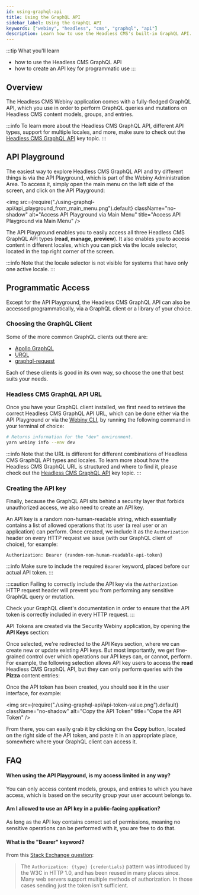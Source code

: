 ```yaml
---
id: using-graphql-api
title: Using the GraphQL API
sidebar_label: Using the GraphQL API
keywords: ["webiny", "headless", "cms", "graphql", "api"]
description: Learn how to use the Headless CMS's built-in GraphQL API.
---
```



:::tip What you'll learn
- how to use the Headless CMS GraphQL API
- how to create an API key for programmatic use
:::

## Overview

The Headless CMS Webiny application comes with a fully-fledged GraphQL API, which you use in order to perform GraphQL queries and mutations on Headless CMS content models, groups, and entries.

:::info
To learn more about the Headless CMS GraphQL API, different API types, support for multiple locales, and more, make sure to check out the [Headless CMS GraphQL API](/docs/key-topics/webiny-applications/headless-cms/graphql-api) key topic.
:::

## API Playground

The easiest way to explore Headless CMS GraphQL API and try different things is via the API Playground, which is part of the Webiny Administration Area. To access it, simply open the main menu on the left side of the screen, and click on the API Playground:

<!-- vale off -->

<img
  src={require("./using-graphql-api/api_playground_from_main_menu.png").default}
  className="no-shadow"
  alt="Access API Playground via Main Menu"
  title="Access API Playground via Main Menu"
/>

<!-- vale on -->


The API Playground enables you to easily access all three Headless CMS GraphQL API types (**read**, **manage**, **preview**). It also enables you to access content in different locales, which you can pick via the locale selector, located in the top right corner of the screen.

<CenteredImage alt="Switch Locale via the Locale Selector" src={apiPlaygroundSwitchLocale} />

:::info
Note that the locale selector is not visible for systems that have only one active locale.
:::

## Programmatic Access

Except for the API Playground, the Headless CMS GraphQL API can also be accessed programmatically, via a GraphQL client or a library of your choice.

### Choosing the GraphQL Client

Some of the more common GraphQL clients out there are:

- [Apollo GraphQL](https://www.apollographql.com/docs/react/)
- [URQL](https://formidable.com/open-source/urql/)
- [graphql-request](https://www.npmjs.com/package/graphql-request)

Each of these clients is good in its own way, so choose the one that best suits your needs.

### Headless CMS GraphQL API URL
Once you have your GraphQL client installed, we first need to retrieve the correct Headless CMS GraphQL API URL, which can be done either via the API Playground or via the [Webiny CLI](/docs/key-topics/webiny-cli), by running the following command in your terminal of choice:

```bash
# Returns information for the "dev" environment.
yarn webiny info --env dev
```

:::info
Note that the URL is different for different combinations of Headless CMS GraphQL API types and locales. To learn more about how the Headless CMS GraphQL URL is structured and where to find it, please check out the [Headless CMS GraphQL API](/docs/key-topics/webiny-applications/headless-cms/graphql-api#the-graphql-api-url-structure) key topic.
:::

### Creating the API key

Finally, because the GraphQL API sits behind a security layer that forbids unauthorized access, we also need to create an API key.

An API key is a random non-human-readable string, which essentially contains a list of allowed operations that its user (a real user or an application) can perform. Once created, we include it as the `Authorization` header on every HTTP request we issue (with our GraphQL client of choice), for example:

```
Authorization: Bearer {random-non-human-readable-api-token}
```

:::info
Make sure to include the required `Bearer` keyword, placed before our actual API token.
:::

:::caution
Failing to correctly include the API key via the `Authorization` HTTP request header will prevent you from performing any sensitive GraphQL query or mutation.

Check your GraphQL client's documentation in order to ensure that the API token is correctly included in every HTTP request.
:::

API Tokens are created via the Security Webiny application, by opening the **API Keys** section:

<CenteredImage alt="Security - API Keys" src={securityApiKeys} />

Once selected, we're redirected to the API Keys section, where we can create new or update existing API keys. But most importantly, we get fine-grained control over which operations our API keys can, or cannot, perform. For example, the following selection allows API key users to access the **read** Headless CMS GraphQL API, but they can only perform queries with the **Pizza** content entries:

<CenteredImage alt="Fine-grained Access Controls" src={securityApiKeysFormPart1} />
<CenteredImage alt="Fine-grained Access Controls" src={securityApiKeysFormPart2} style={{ marginTop: -25 }} />

Once the API token has been created, you should see it in the user interface, for example:
<!-- vale off -->

<img
  src={require("./using-graphql-api/api-token-value.png").default}
  className="no-shadow"
  alt="Copy the API Token"
  title="Cope the API Token"
/>

<!-- vale on -->

From there, you can easily grab it by clicking on the **Copy** button, located on the right side of the API token, and paste it in an appropriate place, somewhere where your GraphQL client can access it.

## FAQ

#### When using the API Playground, is my access limited in any way?

You can only access content models, groups, and entries to which you have access, which is based on the security group your user account belongs to.

#### Am I allowed to use an API key in a public-facing application?

As long as the API key contains correct set of permissions, meaning no sensitive operations can be performed with it, you are free to do that.

#### What is the "Bearer" keyword?

From this [Stack Exchange question](https://security.stackexchange.com/a/120244):

> The `Authorization: {type} {credentials}` pattern was introduced by the W3C in HTTP 1.0, and has been reused in many places since. Many web servers support multiple methods of authorization. In those cases sending just the token isn't sufficient.
